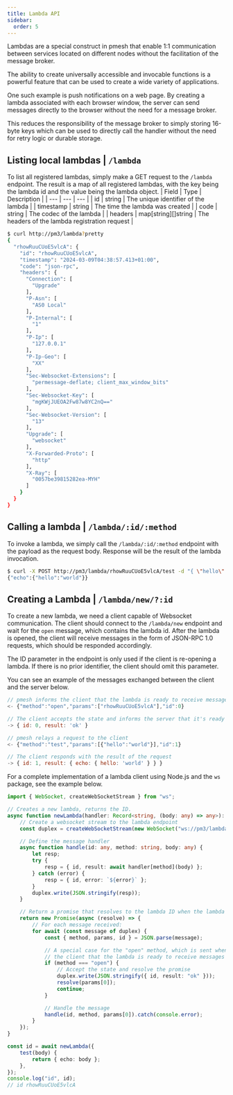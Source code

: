 ```yaml
---
title: Lambda API
sidebar:
  order: 5
---
```


Lambdas are a special construct in pmesh that enable 1:1 communication between services located on different nodes without the facilitation of the message broker.

The ability to create universally accessible and invocable functions is a powerful feature that can be used to create a wide variety of applications.

One such example is push notifications on a web page. By creating a lambda associated with each browser window, the server can send messages directly to the browser without the need for a message broker.

This reduces the responsibility of the message broker to simply storing 16-byte keys which can be used to directly call the handler without the need for retry logic or durable storage.

## Listing local lambdas | `/lambda`

To list all registered lambdas, simply make a GET request to the `/lambda` endpoint.
The result is a map of all registered lambdas, with the key being the lambda id and the value being the lambda object.
| Field | Type | Description |
| --- | --- | --- |
| id | string | The unique identifier of the lambda |
| timestamp | string | The time the lambda was created |
| code | string | The codec of the lambda |
| headers | map[string][]string | The headers of the lambda registration request |

```bash
$ curl http://pm3/lambda?pretty
{
  "rhowRuuCUoE5vlcA": {
    "id": "rhowRuuCUoE5vlcA",
    "timestamp": "2024-03-09T04:38:57.413+01:00",
    "code": "json-rpc",
    "headers": {
      "Connection": [
        "Upgrade"
      ],
      "P-Asn": [
        "AS0 Local"
      ],
      "P-Internal": [
        "1"
      ],
      "P-Ip": [
        "127.0.0.1"
      ],
      "P-Ip-Geo": [
        "XX"
      ],
      "Sec-Websocket-Extensions": [
        "permessage-deflate; client_max_window_bits"
      ],
      "Sec-Websocket-Key": [
        "mgKWjJUEOA2Fw87w8YC2nQ=="
      ],
      "Sec-Websocket-Version": [
        "13"
      ],
      "Upgrade": [
        "websocket"
      ],
      "X-Forwarded-Proto": [
        "http"
      ],
      "X-Ray": [
        "0057be39815282ea-MYH"
      ]
    }
  }
}
```

## Calling a lambda | `/lambda/:id/:method`

To invoke a lambda, we simply call the `/lambda/:id/:method` endpoint with the payload as the request body.
Response will be the result of the lambda invocation.

```bash
$ curl -X POST http://pm3/lambda/rhowRuuCUoE5vlcA/test -d "{ \"hello\": \"world\" }"
{"echo":{"hello":"world"}}
```

## Creating a Lambda | `/lambda/new/?:id`

To create a new lambda, we need a client capable of Websocket communication.
The client should connect to the `/lambda/new` endpoint and wait for the `open` message, which contains the lambda id.
After the lambda is opened, the client will receive messages in the form of JSON-RPC 1.0 requests, which should be responded accordingly.

The ID parameter in the endpoint is only used if the client is re-opening a lambda. If there is no prior identifier, the client should omit this parameter.

You can see an example of the messages exchanged between the client and the server below.

```js
// pmesh informs the client that the lambda is ready to receive messages and it's UID.
<- {"method":"open","params":["rhowRuuCUoE5vlcA"],"id":0}

// The client accepts the state and informs the server that it's ready to receive messages.
-> { id: 0, result: 'ok' }

// pmesh relays a request to the client
<- {"method":"test","params":[{"hello":"world"}],"id":1}

// The client responds with the result of the request
-> { id: 1, result: { echo: { hello: 'world' } } }
```

For a complete implementation of a lambda client using Node.js and the `ws` package, see the example below.

```ts title="lambda.ts"
import { WebSocket, createWebSocketStream } from "ws";

// Creates a new lambda, returns the ID.
async function newLambda(handler: Record<string, (body: any) => any>): Promise<string> {
	// Create a websocket stream to the lambda endpoint
	const duplex = createWebSocketStream(new WebSocket("ws://pm3/lambda/new"), { encoding: "utf-8" });

	// Define the message handler
	async function handle(id: any, method: string, body: any) {
		let resp;
		try {
			resp = { id, result: await handler[method](body) };
		} catch (error) {
			resp = { id, error: `${error}` };
		}
		duplex.write(JSON.stringify(resp));
	}

	// Return a promise that resolves to the lambda ID when the lambda is opened
	return new Promise(async (resolve) => {
		// For each message received:
		for await (const message of duplex) {
			const { method, params, id } = JSON.parse(message);

			// A special case for the "open" method, which is sent when the lambda is opened to inform
			// the client that the lambda is ready to receive messages and it's UID.
			if (method === "open") {
				// Accept the state and resolve the promise
				duplex.write(JSON.stringify({ id, result: "ok" }));
				resolve(params[0]);
				continue;
			}

			// Handle the message
			handle(id, method, params[0]).catch(console.error);
		}
	});
}

const id = await newLambda({
	test(body) {
		return { echo: body };
	},
});
console.log("id", id);
// id rhowRuuCUoE5vlcA
```
